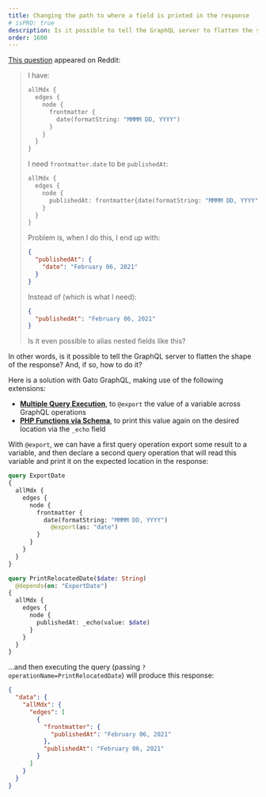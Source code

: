 ```yaml
---
title: Changing the path to where a field is printed in the response
# isPRO: true
description: Is it possible to tell the GraphQL server to flatten the shape of the response? And, if so, how to do it?
order: 1600
---
```


[This question](https://www.reddit.com/r/graphql/comments/rt9md0/aliasing_a_nested_field_as_a_parent_field/) appeared on Reddit:

> I have:
>
> ```graphql
> allMdx {
>   edges {
>     node {
>       frontmatter {
>         date(formatString: "MMMM DD, YYYY")
>       }
>     }
>   }
> }
> ```
>
> I need `frontmatter.date` to be `publishedAt`:
>
> ```graphql
> allMdx {
>   edges {
>     node {
>       publishedAt: frontmatter{date(formatString: "MMMM DD, YYYY")}
>     }
>   }
> }
> ```
>
> Problem is, when I do this, I end up with:
>
> ```json
> {
>   "publishedAt": {
>     "date": "February 06, 2021"
>   }
> }
> ```
>
> Instead of (which is what I need):
>
> ```json
> {
>   "publishedAt": "February 06, 2021"
> }
> ```
>
> Is it even possible to alias nested fields like this?

In other words, is it possible to tell the GraphQL server to flatten the shape of the response? And, if so, how to do it?

Here is a solution with Gato GraphQL, making use of the following extensions:

- **[Multiple Query Execution](/extensions-reference/multiple-query-execution)**, to `@export` the value of a variable across GraphQL operations
- **[PHP Functions via Schema](/extensions-reference/php-functions-via-schema)**, to print this value again on the desired location via the `_echo` field

With `@export`, we can have a first query operation export some result to a variable, and then declare a second query operation that will read this variable and print it on the expected location in the response:

```graphql
query ExportDate
{
  allMdx {
    edges {
      node {
        frontmatter {
          date(formatString: "MMMM DD, YYYY")
            @export(as: "date")
        }
      }
    }
  }
}

query PrintRelocatedDate($date: String)
  @depends(on: "ExportDate")
{
  allMdx {
    edges {
      node {
        publishedAt: _echo(value: $date)
      }
    }
  }
}
```

...and then executing the query (passing `?operationName=PrintRelocatedDate`) will produce this response:

```json
{
  "data": {
    "allMdx": {
      "edges": [
        {
          "frontmatter": {
            "publishedAt": "February 06, 2021"
          },
          "publishedAt": "February 06, 2021"
        }
      ]
    }
  }
}
```
